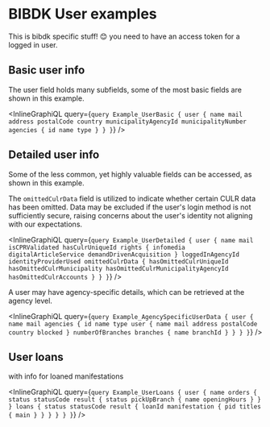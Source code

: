# BIBDK User examples

This is bibdk specific stuff! :blush: you need to have an access token for a logged in user.

## Basic user info

The user field holds many subfields, some of the most basic fields are shown in this example.

<InlineGraphiQL
  query={`query Example_UserBasic {
      user {
      name
      mail
      address
      postalCode
      country
      municipalityAgencyId
      municipalityNumber
      agencies {
        id
        name
        type
      }
      }
    }`}
/>

## Detailed user info

Some of the less common, yet highly valuable fields can be accessed, as shown in this example.

The `omittedCulrData` field is utilized to indicate whether certain CULR data has been omitted.
Data may be excluded if the user's login method is not sufficiently secure, raising concerns about the user's identity not aligning with our expectations.

<InlineGraphiQL
  query={`query Example_UserDetailed {
      user {
        name
        mail
        isCPRValidated
        hasCulrUniqueId
        rights {
          infomedia
          digitalArticleService
          demandDrivenAcquisition
        }
        loggedInAgencyId
        identityProviderUsed
        omittedCulrData {
          hasOmittedCulrUniqueId
          hasOmittedCulrMunicipality
          hasOmittedCulrMunicipalityAgencyId
          hasOmittedCulrAccounts
        }
      }
    }`}
/>

A user may have agency-specific details, which can be retrieved at the agency level.

<InlineGraphiQL
  query={`query Example_AgencySpecificUserData {
      user {
        name
        mail
        agencies {
          id
          name
          type
          user {
            name
            mail
            address
            postalCode
            country
            blocked
          }
          numberOfBranches
          branches {
            name
            branchId
          }
        }
      }
    }`}
/>

## User loans

with info for loaned manifestations

<InlineGraphiQL
  query={`query Example_UserLoans {
            user {
              name
              orders {
                status
                statusCode
                result {
                  status
                  pickUpBranch {
                    name
                    openingHours
                  }
                }
              }
              loans {
                status
                statusCode
                result {
                  loanId
                  manifestation {
                    pid
                    titles {
                      main
                    }
                  }
                }
              }
            }
          }`}
/>
